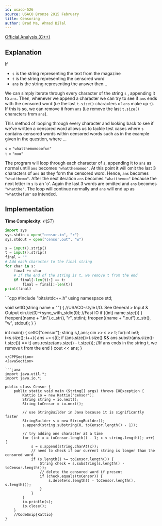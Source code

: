 ```yaml
---
id: usaco-526
source: USACO Bronze 2015 February
title: Censoring
author: Brad Ma, Ahmad Bilal
---
```


[Official Analysis (C++)](http://www.usaco.org/current/data/sol_censor_bronze.html)

## Explanation

If 
- `s` is the string representing the text from the magazine
-  `t` is the string representing the censored word
- `ans` is the string representing the answer
 then...

We can simply iterate through every character of the string `s` , appending it to `ans`. Then, whenever we append a character we can try to see if `ans` ends with the censored word (i.e the last `t.size()` characters of `ans` make up `t`). If this is so, we can remove it from `ans` (i.e remove the last `t.size()` characters from `ans`).

This method of looping through every character and looking back to see if we've written a censored word allows us to tackle test cases where `s` contains censored words within censored words such as in the example given in the question, where ...

`s` = `"whatthemomooofun"`\
`t` = `"moo"`

The program will loop through each character of `s`, appending it to `ans` as normal untill `ans` becomes `"whatthemomoo"`. At this point it will omit the last 3 characters of `ans` as they form the censored word. Hence, `ans` becomes `"whatthemo"`. After the next iteration `ans` becomes `"whatthemoo"` because the next letter in `s` is an 'o'. Again the last 3 words are omitted and `ans` becomes `"whatthe"`. The loop will continue normally and `ans` will end up as `"whatthefun"` as intended.

## Implementation

**Time Complexity:** $\mathcal{O}(ST)$

<LanguageSection>
<PySection>

```py
import sys
sys.stdin = open("censor.in", "r")
sys.stdout = open("censor.out", "w")

s = input().strip()
t = input().strip()
final = ""
# Add each character to the final string
for char in s:
	final += char
	# If the end of the string is t, we remove t from the end
	if final[-len(t):] == t:
		final = final[:-len(t)]
print(final)
```
</PySection>
<CPPSection>
```cpp
#include "bits/stdc++.h"
using namespace std;

void setIO(string name = "") {  //USACO-style I/O. See General > Input & Output
	cin.tie(0)->sync_with_stdio(0); //Fast IO
	if ((int) name.size()) {
		freopen((name + ".in").c_str(), "r", stdin); 
		freopen((name + ".out").c_str(), "w", stdout);
	}
}

int main() {
	setIO("censor");
	string s,t,ans; cin >> s >> t;
	for(int i=0; i<s.size(); i++){
    	ans += s[i];
		if (ans.size()>t.size() && ans.substr(ans.size()-t.size()) == t)
			ans.resize(ans.size() - t.size());  //If ans ends in the string t, we remove t from the end
  	}
	cout << ans;
}
```
</CPPSection>
<JavaSection>

```java
import java.util.*;
import java.io.*;

public class Censor {
	public static void main (String[] args) throws IOException {
		Kattio io = new Kattio("censor");
		String string = io.next();
		String toCensor = io.next();

		// use StringBuilder in Java because it is significantly faster
		StringBuilder s = new StringBuilder();
		s.append(string.substring(0, toCensor.length() - 1));

		// try adding one character at a time
		for (int x = toCensor.length() - 1; x < string.length(); x++) {
			s = s.append(string.charAt(x));
			// need to check if our current string is longer than the censored word
			if (s.length() >= toCensor.length()) {
				String check = s.substring(s.length() - toCensor.length());
				// delete the censored word if present
				if (check.equals(toCensor)) {
					s.delete(s.length() - toCensor.length(), s.length());
				}
			}
		}
		io.println(s);
		io.close();
	}
	//CodeSnip{Kattio}
}
```

</JavaSection>

</LanguageSection>
